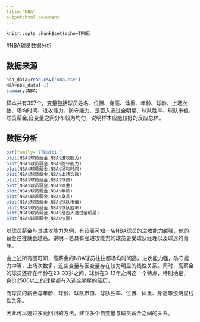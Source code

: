 ```yaml
---
title:"NBA"
output:html_document
---
```


```rsetup
knitr::opts_chunk$set(echo=TRUE)
```

#NBA球员数据分析

## 数据来源

```r
nba_data=read.csv('nba.csv')
NBA=nba_data[-1]
summary(NBA)
```
样本共有397个，变量包括球员姓名、位置、身高、体重、年龄、球龄、上场次数、场均时间、进攻能力、防守能力、是否入选过全明星、球队胜率、球队市值、球员薪金,自变量之间分布较为均匀，说明样本应能较好的反应总体。

## 数据分析
```r
par(family='STKaiti')
plot(NBA$球员薪金,NBA$进攻能力)
plot(NBA$球员薪金,NBA$防守能力)
plot(NBA$球员薪金,NBA$场均时间)
plot(NBA$球员薪金,NBA$上场次数)
plot(NBA$球员薪金,NBA$球龄)
plot(NBA$球员薪金,NBA$体重)
plot(NBA$球员薪金,NBA$年龄)
plot(NBA$球员薪金,NBA$身高)
plot(NBA$球员薪金,NBA$球队市值)
plot(NBA$球员薪金,NBA$球队胜率)
plot(NBA$球员薪金,NBA$是否入选过全明星)
plot(NBA$球员薪金,NBA$位置)
```

以球员薪金与其进攻能力为例，有该表可知一名NBA球员的进攻能力越强，他的薪金往往就会越高。说明一名具有强进攻能力的球员更受球队经理以及球迷的青睐。

由上述所有图可知，高薪金的NBA球员往往都场均时间高，进攻能力强，防守能力中等，上场次数多，这些变量与因变量存在较为明显的线性关系。同时，高薪金的球员还存在年龄在23-33岁之间，球龄在3-13年之间这一个特点，特别地是，身价2500以上的球星都有入选全明星的经历。

而球员的薪金与年龄、球龄、球队市值、球队胜率、位置、体重、身高等没明显线性关系。

因此可以通过多元回归的方法，建立多个自变量与球员薪金之间的关系。
